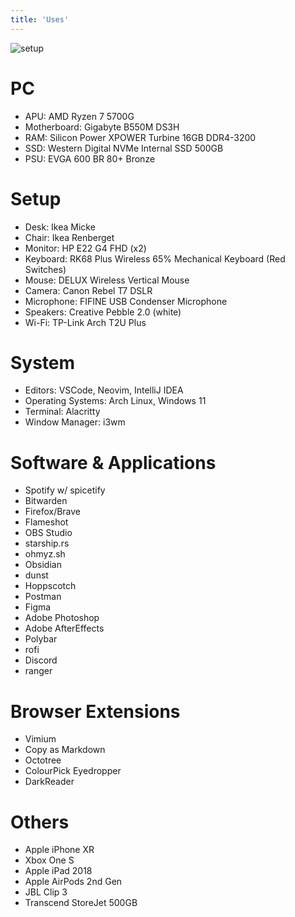 ```yaml
---
title: 'Uses'
---
```


<img alt='setup' src='/setup.jpg' />

# PC

- APU: AMD Ryzen 7 5700G
- Motherboard: Gigabyte B550M DS3H
- RAM: Silicon Power XPOWER Turbine 16GB DDR4-3200
- SSD: Western Digital NVMe Internal SSD 500GB
- PSU: EVGA 600 BR 80+ Bronze

# Setup
 
- Desk: Ikea Micke 
- Chair: Ikea Renberget
- Monitor: HP E22 G4 FHD (x2)
- Keyboard: RK68 Plus Wireless 65% Mechanical Keyboard (Red Switches)
- Mouse: DELUX Wireless Vertical Mouse
- Camera: Canon Rebel T7 DSLR
- Microphone: FIFINE USB Condenser Microphone
- Speakers: Creative Pebble 2.0 (white)
- Wi-Fi: TP-Link Arch T2U Plus

# System

- Editors: VSCode, Neovim, IntelliJ IDEA
- Operating Systems: Arch Linux, Windows 11
- Terminal: Alacritty
- Window Manager: i3wm

# Software & Applications

- Spotify w/ spicetify
- Bitwarden
- Firefox/Brave
- Flameshot
- OBS Studio
- starship.rs
- ohmyz.sh
- Obsidian
- dunst
- Hoppscotch
- Postman
- Figma
- Adobe Photoshop
- Adobe AfterEffects
- Polybar
- rofi
- Discord
- ranger

# Browser Extensions

 - Vimium
 - Copy as Markdown
 - Octotree
 - ColourPick Eyedropper
 - DarkReader

# Others

- Apple iPhone XR
- Xbox One S
- Apple iPad 2018
- Apple AirPods 2nd Gen
- JBL Clip 3
- Transcend StoreJet 500GB
